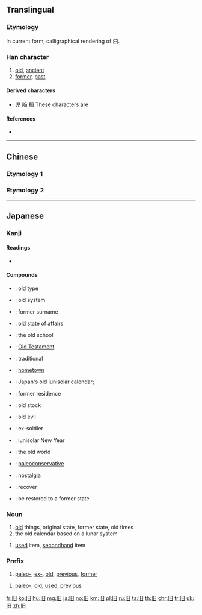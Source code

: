 {{also|舊|伯}}
{{character info/new}}
==Translingual==
{{stroke order}}
{{ja-forms|旧|旧|[[舊#Translingual|&#x820A;]]}}

===Etymology===
{{Han simp|𦾔|f=萑|t=&nbsp;}}

In current form, calligraphical rendering of 臼.

===Han character===
{{Han char|rn=72|rad=日|as=01|sn=5|four=|canj=LA|ids=⿰丨日}}

# [[old]], [[ancient]]
# [[former]], [[past]]

====Derived characters====
* [[児]] [[陥]] [[稲]] These characters are {{Han simp|臼|t=旧}}

====References====
* {{Han ref|kx=0489.051|dkj=13737|dj=0850.040|hdz=21483.020|uh=65E7|ud=26087}}

----

==Chinese==

===Etymology 1===
{{zh-see|舊}}

===Etymology 2===
{{zh-see|臼|v}}

----

==Japanese==

===Kanji===
{{ja-kanji|grade=5|rs=日01|style=s|kyu=舊}}

====Readings====
* {{ja-readings|goon=[[ぐ]] (gu)|kanon=[[きゅう]] (kyū) < [[きう]] (kiu)|kanyoon=[[く]] (ku)|kun=[[ふるい]] ([[旧い]], furui), [[もと]] (moto)}}

====Compounds====
{{der-top|Compounds}}
* {{ja-r|旧式|きゅうしき}}: old type
* {{ja-r|旧制|きゅうせい}}: old system
* {{ja-r|旧姓|きゅうせい}}: former surname
* {{ja-r|旧態|きゅうたい}}: old state of affairs
* {{ja-r|旧派|きゅうは}}: the old school
* {{ja-r|旧約|きゅうやく}}: [[Old Testament]]
* {{ja-r|旧来|きゅうらい}}: traditional
* {{ja-r|旧里|きゅうり}}: [[hometown]]
* {{ja-r|旧暦|きゅうれき}}: Japan's old lunisolar calendar;
* {{ja-r|旧居|きゅうきょ}}: former residence
{{der-mid}}
* {{ja-r|旧株|きゅうかぶ}}: old stock
* {{ja-r|旧弊|きゅうへい}}: old evil
* {{ja-r|旧軍人|きゅうぐんじん}}: ex-soldier
* {{ja-r|旧正月|きゅうしょうがつ}}: lunisolar New Year
* {{ja-r|旧世界|きゅうせかい}}: the old world
* {{ja-r|旧保守|きゅうほしゅ}}: [[paleoconservative]]
* {{ja-r|懐旧|かいきゅう}}: nostalgia
* {{ja-r|復旧|ふっきゅう}}: recover
* {{ja-r|旧に復する|きゅう に ふくする}}: be restored to a former state
{{der-bottom}}

===Noun===
{{ja-noun|きゅう|kyu=舊|hhira=きう}}

# [[old]] things, original state, former state, old times
# the old calendar based on a lunar system

{{ja-noun|ふる|kyu=舊}}

# [[used]] item, [[secondhand]] item

===Prefix===
{{ja-pos|きゅう|prefix|kyu=舊|hhira=きう}}

# [[paleo-]], [[ex-]], [[old]], [[previous]], [[former]]

{{ja-pos|ふる|prefix|kyu=舊}}

# [[paleo-]], [[old]], [[used]], [[previous]]

[[fr:旧]]
[[ko:旧]]
[[hu:旧]]
[[mg:旧]]
[[ja:旧]]
[[no:旧]]
[[km:旧]]
[[pl:旧]]
[[ru:旧]]
[[ta:旧]]
[[th:旧]]
[[chr:旧]]
[[tr:旧]]
[[uk:旧]]
[[zh:旧]]
